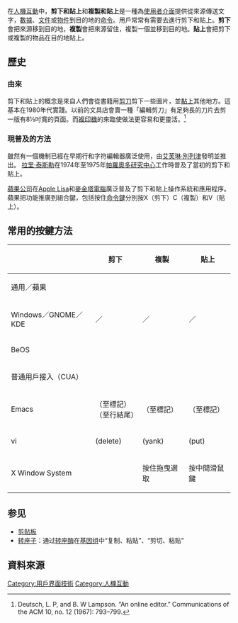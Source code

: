 {{noteTA
|G1=IT
|T=zh-hans:剪切、复制、粘贴; zh-hant:剪下、複製、貼上;
|1=zh-hans:剪切; zh-hant:剪下;
|2=zh-hans:粘贴; zh-hant:貼上;
|3=zh-hans:鼠标; zh-hant:滑鼠;
|4=zh-hans:公共用户访问; zh-hant:普通用戶接入;
}}
在[[人機互動|人機互動]]中，'''剪下和貼上'''和'''複製和貼上'''是一種為[[使用者介面|使用者介面]]{{link-en|交互技術|Interaction technique}}提供從來源傳送文字，[[數據|數據]]、[[文件|文件]]或[[对象_(计算机科学)|物件]]到目的地的[[命令_(計算機)|命令]]。用戶常常有需要去進行剪下和貼上。'''剪下'''會把來源移到目的地，'''複製'''會把來源留住，複製一個並移到目的地。'''貼上'''會把剪下或複製的物品在目的地貼上。

==歷史==
===由來===
剪下和貼上的概念是來自人們會從書籍用[[剪刀|剪刀]]剪下一些圖片，並[[黏合劑|黏上]]其他地方。這基本在1980年代實踐。以前的文具店會賣一種「編輯剪刀」有足夠長的刀片去剪一版有8½吋寬的頁面。而[[複印機|複印機]]的來臨使做法更容易和更靈活。<ref name="communications1967">Deutsch, L. P, and B. W Lampson. “An online editor.” Communications of the ACM 10, no. 12 (1967): 793–799.</ref>

===現普及的方法===
雖然有一個機制已經在早期行和字符編輯器廣泛使用，由[[艾芙琳·別列津|艾芙琳·別列津]]發明並推出。
[[拉里·泰斯勒|拉里·泰斯勒]]在1974年至1975年[[帕羅奧多研究中心|帕羅奧多研究中心]]工作時普及了當初的剪下和貼上。

[[蘋果公司|蘋果公司]]在[[Apple_Lisa|Apple Lisa]]和[[麥金塔電腦|麥金塔電腦]]廣泛普及了剪下和貼上操作系統和應用程序。蘋果把功能推廣到組合鍵，包括按住[[命令鍵|命令鍵]]分別按X（剪下）C（複製）和V（貼上）。

==常用的按鍵方法==
{| class="wikitable"
|-
!  
! 剪下
! 複製
! 貼上
|-
! 通用／蘋果
| {{key press|Cmd|X}}
| {{key press|Cmd|C}}
| {{key press|Cmd|V}}
|-
! Windows／GNOME／KDE
| {{key press|Ctrl|X}}／{{key press|Shift|Delete}}
| {{key press|Ctrl|C}}／{{key press|Ctrl|Insert}}
| {{key press|Ctrl|V}}／{{key press|Shift|Insert}}
|-
! BeOS
| {{key press|alt|X}}
| {{key press|alt|C}}
| {{key press|alt|V}}
|-
! 普通用戶接入（CUA）
| {{key press|Shift|Delete}}
| {{key press|Ctrl|Insert}}
| {{key press|Shift|Insert}}
|-
! Emacs
| {{key press|Ctrl|W}} （至標記）<br />{{key press|Ctrl|K}} （至行結尾）
| {{key press|Meta|W}} （至標記）
| {{key press|Meta|Y}}（至標記）
|-
! vi
| {{key press|D}} (delete)
| {{key press|Y}} (yank)
| {{key press|P}} (put)
|-
! X Window System
| <!-- 剪下 -->
| 按住拖曳選取
| 按中間滑鼠鍵
|}

==参见==
*[[剪贴板|剪贴板]]
*[[转座子|转座子]]：通过[[转座酶|转座酶]]在[[基因组|基因组]]中“复制、粘贴”、“剪切、粘贴”

==資料來源==
{{reflist}}

[[Category:用戶界面技術|Category:用戶界面技術]]
[[Category:人機互動|Category:人機互動]]